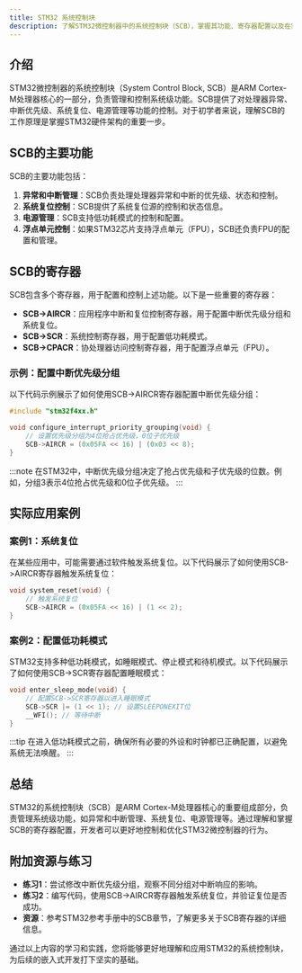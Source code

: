 ```yaml
---
title: STM32 系统控制块
description: 了解STM32微控制器中的系统控制块（SCB），掌握其功能、寄存器配置以及在实际应用中的使用方法。
---
```


## 介绍

STM32微控制器的系统控制块（System Control Block, SCB）是ARM Cortex-M处理器核心的一部分，负责管理和控制系统级功能。SCB提供了对处理器异常、中断优先级、系统复位、电源管理等功能的控制。对于初学者来说，理解SCB的工作原理是掌握STM32硬件架构的重要一步。

## SCB的主要功能

SCB的主要功能包括：

1. **异常和中断管理**：SCB负责处理处理器异常和中断的优先级、状态和控制。
2. **系统复位控制**：SCB提供了系统复位源的控制和状态信息。
3. **电源管理**：SCB支持低功耗模式的控制和配置。
4. **浮点单元控制**：如果STM32芯片支持浮点单元（FPU），SCB还负责FPU的配置和管理。

## SCB的寄存器

SCB包含多个寄存器，用于配置和控制上述功能。以下是一些重要的寄存器：

- **SCB->AIRCR**：应用程序中断和复位控制寄存器，用于配置中断优先级分组和系统复位。
- **SCB->SCR**：系统控制寄存器，用于配置低功耗模式。
- **SCB->CPACR**：协处理器访问控制寄存器，用于配置浮点单元（FPU）。

### 示例：配置中断优先级分组

以下代码示例展示了如何使用SCB->AIRCR寄存器配置中断优先级分组：

```c
#include "stm32f4xx.h"

void configure_interrupt_priority_grouping(void) {
    // 设置优先级分组为4位抢占优先级，0位子优先级
    SCB->AIRCR = (0x05FA << 16) | (0x03 << 8);
}
```

:::note
在STM32中，中断优先级分组决定了抢占优先级和子优先级的位数。例如，分组3表示4位抢占优先级和0位子优先级。
:::

## 实际应用案例

### 案例1：系统复位

在某些应用中，可能需要通过软件触发系统复位。以下代码展示了如何使用SCB->AIRCR寄存器触发系统复位：

```c
void system_reset(void) {
    // 触发系统复位
    SCB->AIRCR = (0x05FA << 16) | (1 << 2);
}
```

### 案例2：配置低功耗模式

STM32支持多种低功耗模式，如睡眠模式、停止模式和待机模式。以下代码展示了如何使用SCB->SCR寄存器配置睡眠模式：

```c
void enter_sleep_mode(void) {
    // 配置SCB->SCR寄存器以进入睡眠模式
    SCB->SCR |= (1 << 1); // 设置SLEEPONEXIT位
    __WFI(); // 等待中断
}
```

:::tip
在进入低功耗模式之前，确保所有必要的外设和时钟都已正确配置，以避免系统无法唤醒。
:::

## 总结

STM32的系统控制块（SCB）是ARM Cortex-M处理器核心的重要组成部分，负责管理系统级功能，如异常和中断管理、系统复位、电源管理等。通过理解和掌握SCB的寄存器配置，开发者可以更好地控制和优化STM32微控制器的行为。

## 附加资源与练习

- **练习1**：尝试修改中断优先级分组，观察不同分组对中断响应的影响。
- **练习2**：编写代码，使用SCB->AIRCR寄存器触发系统复位，并验证复位是否成功。
- **资源**：参考STM32参考手册中的SCB章节，了解更多关于SCB寄存器的详细信息。

通过以上内容的学习和实践，您将能够更好地理解和应用STM32的系统控制块，为后续的嵌入式开发打下坚实的基础。